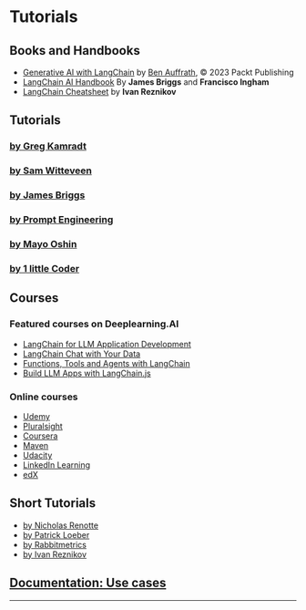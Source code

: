 # Tutorials

## Books and Handbooks

- [Generative AI with LangChain](https://www.amazon.com/Generative-AI-LangChain-language-ChatGPT/dp/1835083463/ref=sr_1_1?crid=1GMOMH0G7GLR&keywords=generative+ai+with+langchain&qid=1703247181&sprefix=%2Caps%2C298&sr=8-1) by [Ben Auffrath](https://www.amazon.com/stores/Ben-Auffarth/author/B08JQKSZ7D?ref=ap_rdr&store_ref=ap_rdr&isDramIntegrated=true&shoppingPortalEnabled=true), ©️ 2023 Packt Publishing
- [LangChain AI Handbook](https://www.pinecone.io/learn/langchain/) By **James Briggs** and **Francisco Ingham**
- [LangChain Cheatsheet](https://pub.towardsai.net/langchain-cheatsheet-all-secrets-on-a-single-page-8be26b721cde) by **Ivan Reznikov**


##  Tutorials

### [by Greg Kamradt](https://www.youtube.com/playlist?list=PLqZXAkvF1bPNQER9mLmDbntNfSpzdDIU5)
### [by Sam Witteveen](https://www.youtube.com/playlist?list=PL8motc6AQftk1Bs42EW45kwYbyJ4jOdiZ)
### [by James Briggs](https://www.youtube.com/playlist?list=PLIUOU7oqGTLieV9uTIFMm6_4PXg-hlN6F)
### [by Prompt Engineering](https://www.youtube.com/playlist?list=PLVEEucA9MYhOu89CX8H3MBZqayTbcCTMr)
### [by Mayo Oshin](https://www.youtube.com/@chatwithdata/search?query=langchain)
### [by 1 little Coder](https://www.youtube.com/playlist?list=PLpdmBGJ6ELUK-v0MK-t4wZmVEbxM5xk6L)


## Courses

### Featured courses on Deeplearning.AI

- [LangChain for LLM Application Development](https://www.deeplearning.ai/short-courses/langchain-for-llm-application-development/)
- [LangChain Chat with Your Data](https://www.deeplearning.ai/short-courses/langchain-chat-with-your-data/)
- [Functions, Tools and Agents with LangChain](https://www.deeplearning.ai/short-courses/functions-tools-agents-langchain/)
- [Build LLM Apps with LangChain.js](https://www.deeplearning.ai/short-courses/build-llm-apps-with-langchain-js/)

### Online courses

- [Udemy](https://www.udemy.com/courses/search/?q=langchain)
- [Pluralsight](https://www.pluralsight.com/search?q=langchain)
- [Coursera](https://www.coursera.org/search?query=langchain)
- [Maven](https://maven.com/courses?query=langchain)
- [Udacity](https://www.udacity.com/catalog/all/any-price/any-school/any-skill/any-difficulty/any-duration/any-type/relevance/page-1?searchValue=langchain)
- [LinkedIn Learning](https://www.linkedin.com/search/results/learning/?keywords=langchain)
- [edX](https://www.edx.org/search?q=langchain)

## Short Tutorials

- [by Nicholas Renotte](https://youtu.be/MlK6SIjcjE8)
- [by Patrick Loeber](https://youtu.be/LbT1yp6quS8)
- [by Rabbitmetrics](https://youtu.be/aywZrzNaKjs)
- [by Ivan Reznikov](https://medium.com/@ivanreznikov/langchain-101-course-updated-668f7b41d6cb)

## [Documentation: Use cases](/docs/use_cases)

---------------------



